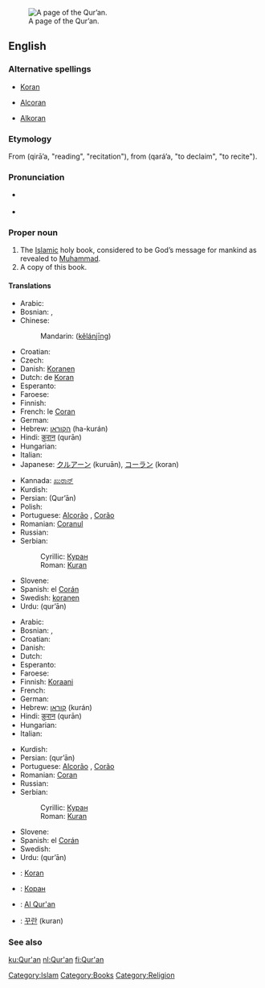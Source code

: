 [[Image:AndalusQuran.JPG|thumb|right|A page of the Qur’an.]]
==English==

===Alternative spellings===
*[[Koran]]
*{{italbrac|obsolete}} [[Alcoran]]
*{{italbrac|obsolete}} [[Alkoran]]

===Etymology===
From {{Ar.}} {{ARchar|[[قراءة]]}} (qirā’a, "reading", "recitation"), from {{ARchar|[[قرأ]]}} (qará’a, "to declaim", "to recite").

===Pronunciation===
*{{a|US}} {{IPA|/kəˈrɑn/}}
*{{rhymes|ran}}

===Proper noun===
{{en-proper noun}}

# The [[Islamic]] holy book, considered to be God’s message for mankind as revealed to [[Muhammad]].
# A copy of this book.

====Translations====
{{trans-top|the Islamic holy book}}
* Arabic: {{ARchar|[[القرآن|القُرْآن]]}} {{IPAchar|(al-qur’ān)}}
* Bosnian: {{t-|bs|Kuran|m}}, {{t-|bs|Kur'an|m}}
* Chinese: 
*: Mandarin: {{zh-ts|[[可蘭]][[經]]|[[可兰]][[经]]}} ([[kě]][[lán]][[jīng]])
* Croatian: {{t-|hr|Kuran|m}}
* Czech: {{t+|cs|Korán|m}}
* Danish: [[Koranen]] {{c}}
* Dutch: de [[Koran]] {{m}}
* Esperanto: {{t-|eo|Korano|xs=Esperanto}}
* Faroese: {{t-|fo|Koranin|f|xs=Faroese}}
* Finnish: {{t+|fi|Koraani}}
* French: le [[Coran]] {{m}}
* German: {{t+|de|Koran|m}}
* Hebrew: [[הקוראן]] (ha-kurán)
* Hindi: [[क़ुरान]] (qurān)
* Hungarian: {{t|hu|Korán}}
* Italian: {{t+|it|corano|m}}
* Japanese: [[クルアーン]] (kuruān), [[コーラン]] (koran)
{{trans-mid}}
* Kannada: [[ಖುರಾನ್]]
* Kurdish: {{KUchar|[[قرعان]]}}
* Persian: {{FAchar|[[قرآن]]}} (Qur’ān)
* Polish: {{t+|pl|Koran|m}}
* Portuguese: [[Alcorão]] {{m}}, [[Corão]] {{m}}
* Romanian: [[Coranul]]
* Russian: {{t-|ru|Коран|m|tr=Korán|sc=Cyrl}}
* Serbian:
*: Cyrillic: [[Куран#Serbian|Куран]] {{m}}
*: Roman: [[Kuran#Serbian|Kuran]] {{m}}
* Slovene: {{t+|sl|Koran|m}}
* Spanish: el [[Corán]] {{m}}
* Swedish: [[koranen]]
* Urdu: {{URchar|[[قرآن]]}} (qur’ān)
{{trans-bottom}}

{{trans-top|copy of this book}}
* Arabic: {{ARchar|[[القرآن|القُرْآن]]}} {{IPAchar|(al-qur’ān)}}
* Bosnian: {{t-|bs|Kuran|m}}, {{t-|bs|Kur'an|m}}
* Croatian: {{t-|hr|Kuran|m}}
* Danish: {{t-|da|Koran|c}}
* Dutch: {{t+|nl|koran|m}}
* Esperanto: {{t-|eo|Korano|xs=Esperanto}}
* Faroese: {{t-|fo|koran|f|xs=Faroese}}
* Finnish: [[Koraani]]
* French: {{t+|fr|coran|m}}
* German: {{t+|de|Koran|m}}
* Hebrew: [[קוראן]] (kurán)
* Hindi: [[क़ुरान]] (qurān)
* Hungarian: {{t|hu|Korán}}
* Italian: {{t+|it|corano|m}}
{{trans-mid}}
* Kurdish: {{KUchar|[[قرعان]]}}
* Persian: {{FAchar|[[قرآن]]}} (qur’ān)
* Portuguese: [[Alcorão]] {{m}}, [[Corão]] {{m}}
* Romanian: [[Coran]]
* Russian: {{t-|ru|Коран|m|tr=Korán|sc=Cyrl}}
* Serbian:
*: Cyrillic: [[Куран#Serbian|Куран]] {{m}}
*: Roman: [[Kuran#Serbian|Kuran]] {{m}}
* Slovene: {{t+|sl|Koran|m}}
* Spanish: el [[Corán]] {{m}}
* Swedish: {{t-|sv|koran|c}}
* Urdu: {{URchar|[[قرآن]]}} (qur’ān)
{{trans-bottom}}

{{checktrans-top}}
*{{ttbc|Basque}}: [[Koran]]
*{{ttbc|Bulgarian}}: [[Коран]] {{m}}
{{checktrans-mid}}
*{{ttbc|Indonesian}}: [[Al Qur'an]]
*{{ttbc|Korean}}: [[꾸란]] (kuran)
{{checktrans-bottom}}

===See also===
{{projectlinks
|wikipedia
|Wikiquote
|Wikisource
}}

[[Category:Islam]]
[[Category:Books]]
[[Category:Religion]]

[[ku:Qur'an]]
[[nl:Qur'an]]
[[fi:Qur'an]]